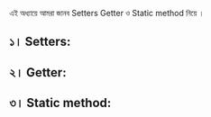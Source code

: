 
 এই অধ্যায়ে আমরা জানব Setters Getter  ও  Static method    নিয়ে । 

##  ১। Setters:

 ## ২। Getter: 
 
 ## ৩। Static method: 
